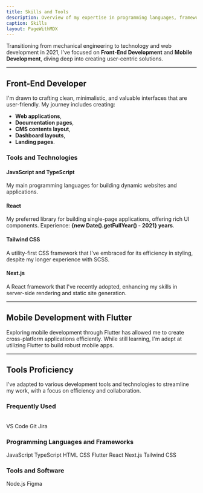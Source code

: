 ```yaml
---
title: Skills and Tools
description: Overview of my expertise in programming languages, frameworks, and tools.
caption: Skills
layout: PageWithMDX
---
```



Transitioning from mechanical engineering to technology and web development in 2021, I've focused on **Front-End Development** and **Mobile Development**, diving deep into creating user-centric solutions.

---

## Front-End Developer

I'm drawn to crafting clean, minimalistic, and valuable interfaces that are user-friendly. My journey includes creating:

- **Web applications**,
- **Documentation pages**,
- **CMS contents layout**,
- **Dashboard layouts**,
- **Landing pages**.
### Tools and Technologies

#### JavaScript and TypeScript

My main programming languages for building dynamic websites and applications.

#### React

My preferred library for building single-page applications, offering rich UI components. Experience: **{new Date().getFullYear() - 2021} years**.

#### Tailwind CSS

A utility-first CSS framework that I've embraced for its efficiency in styling, despite my longer experience with SCSS.

#### Next.js

A React framework that I've recently adopted, enhancing my skills in server-side rendering and static site generation.

---
## Mobile Development with Flutter

Exploring mobile development through Flutter has allowed me to create cross-platform applications efficiently. While still learning, I'm adept at utilizing Flutter to build robust mobile apps.

---

## Tools Proficiency

I've adapted to various development tools and technologies to streamline my work, with a focus on efficiency and collaboration.

### Frequently Used

<br />
<HStack spacing={8}>
  <Label indicator={100}>VS Code</Label>
  <Label indicator={100}>Git</Label>
  <Label indicator={80}>Jira</Label>
</HStack>

### Programming Languages and Frameworks

<VStack spacing={12}>
  <HStack spacing={8}>
    <Label indicator={75}>JavaScript</Label>
    <Label indicator={75}>TypeScript</Label>
    <Label indicator={100}>HTML</Label>
    <Label indicator={100}>CSS</Label>
    <Label indicator={15}>Flutter</Label>
  </HStack>
  <HStack spacing={8}>
    <Label indicator={50}>React</Label>
    <Label indicator={20}>Next.js</Label>
    <Label indicator={50}>Tailwind CSS</Label>
  </HStack>
</VStack>

### Tools and Software

<VStack spacing={12}>
  <HStack spacing={8}>
    <Label indicator={100}>Node.js</Label>
    <Label indicator={20}>Figma</Label>
  </HStack>
</VStack>
